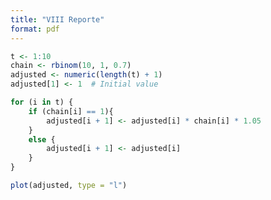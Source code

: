 ```yaml
---
title: "VIII Reporte"
format: pdf
---
```



```r
t <- 1:10
chain <- rbinom(10, 1, 0.7)
adjusted <- numeric(length(t) + 1)
adjusted[1] <- 1  # Initial value

for (i in t) {
    if (chain[i] == 1){
        adjusted[i + 1] <- adjusted[i] * chain[i] * 1.05
    }
    else {
        adjusted[i + 1] <- adjusted[i]
    }
}

plot(adjusted, type = "l")
```

